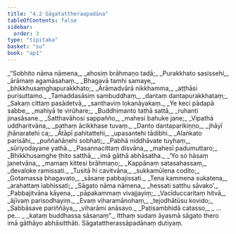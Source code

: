 ```yaml
---
title: "4.2 Sāgatattheraapadāna"
tableOfContents: false
sidebar:
  order: 3
type: "tipitaka"
basket: "su"
book: "ap1"
---
```



<DynamicBreadcrumb />

<Division number="17" book="ap1">

<Paragraph number="1091" type="verses" book="ap1">
_“Sobhito nāma nāmena,_  
_ahosiṃ brāhmaṇo tadā;_  
_Purakkhato sasissehi,_  
_ārāmaṃ agamāsahaṃ._  

</Paragraph>

</Division>
<Division number="18" book="ap1">

<Paragraph number="1092" type="verses" book="ap1">
_Bhagavā tamhi samaye,_  
_bhikkhusaṃghapurakkhato;_  
_Ārāmadvārā nikkhamma,_  
_aṭṭhāsi purisuttamo._  

</Paragraph>

</Division>
<Division number="19" book="ap1">

<Paragraph number="1093" type="verses" book="ap1">
_Tamaddasāsiṃ sambuddhaṃ,_  
_dantaṃ dantapurakkhataṃ;_  
_Sakaṃ cittaṃ pasādetvā,_  
_santhaviṃ lokanāyakaṃ._  

</Paragraph>

</Division>
<Division number="20" book="ap1">

<Paragraph number="1094" type="verses" book="ap1">
_Ye keci pādapā sabbe,_  
_mahiyā te virūhare;_  
_Buddhimanto tathā sattā,_  
_ruhanti jinasāsane._  

</Paragraph>

</Division>
<Division number="21" book="ap1">

<Paragraph number="1095" type="verses" book="ap1">
_Satthavāhosi sappañño,_  
_mahesi bahuke jane;_  
_Vipathā uddharitvāna,_  
_pathaṃ ācikkhase tuvaṃ._  

</Paragraph>

</Division>
<Division number="22" book="ap1">

<Paragraph number="1096" type="verses" book="ap1">
_Danto dantaparikiṇṇo,_  
_jhāyī jhānaratehi ca;_  
_Ātāpī pahitattehi,_  
_upasantehi tādibhi._  

</Paragraph>

</Division>
<Division number="23" book="ap1">

<Paragraph number="1097" type="verses" book="ap1">
_Alaṅkato parisāhi,_  
_puññañāṇehi sobhati;_  
_Pabhā niddhāvate tuyhaṃ,_  
_sūriyodayane yathā._  

</Paragraph>

</Division>
<Division number="24" book="ap1">

<Paragraph number="1098" type="verses" book="ap1">
_Pasannacittaṃ disvāna,_  
_mahesī padumuttaro;_  
_Bhikkhusaṃghe ṭhito satthā,_  
_imā gāthā abhāsatha._  

</Paragraph>

</Division>
<Division number="25" book="ap1">

<Paragraph number="1099" type="verses" book="ap1">
_‘Yo so hāsaṃ janetvāna,_  
_mamaṃ kittesi brāhmaṇo;_  
_Kappānaṃ satasahassaṃ,_  
_devaloke ramissati._  

</Paragraph>

</Division>
<Division number="26" book="ap1">

<Paragraph number="1100" type="verses" book="ap1">
_Tusitā hi cavitvāna,_  
_sukkamūlena codito;_  
_Gotamassa bhagavato,_  
_sāsane pabbajissati._  

</Paragraph>

</Division>
<Division number="27" book="ap1">

<Paragraph number="1101" type="verses" book="ap1">
_Tena kammena sukatena,_  
_arahattaṃ labhissati;_  
_Sāgato nāma nāmena,_  
_hessati satthu sāvako’._  

</Paragraph>

</Division>
<Division number="28" book="ap1">

<Paragraph number="1102" type="verses" book="ap1">
_Pabbajitvāna kāyena,_  
_pāpakammaṃ vivajjayiṃ;_  
_Vacīduccaritaṃ hitvā,_  
_ājīvaṃ parisodhayiṃ._  

</Paragraph>

</Division>
<Division number="29" book="ap1">

<Paragraph number="1103" type="verses" book="ap1">
_Evaṃ viharamānohaṃ,_  
_tejodhātūsu kovido;_  
_Sabbāsave pariññāya,_  
_viharāmi anāsavo._  

</Paragraph>

</Division>
<Division number="30" book="ap1">

<Paragraph number="1104" type="verses" book="ap1">
_Paṭisambhidā catasso,_  
_ …pe… _  
_kataṃ buddhassa sāsanaṃ”._  

</Paragraph>

<Paragraph number="1105" book="ap1">
Itthaṃ sudaṃ āyasmā sāgato thero imā gāthāyo abhāsitthāti.

</Paragraph>
</Division>

<Paragraph number="1106" type="center" book="ap1">
Sāgatattherassāpadānaṃ dutiyaṃ.
</Paragraph>